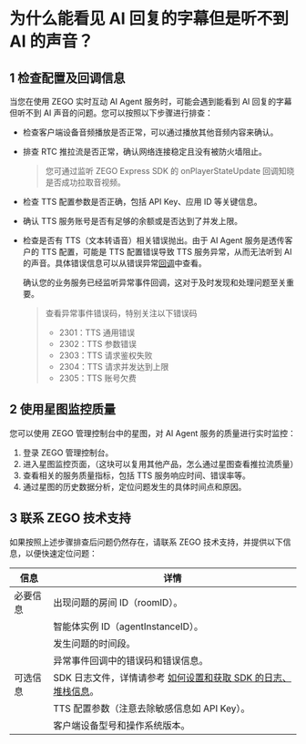 # 为什么能看见 AI 回复的字幕但是听不到 AI 的声音？

## 1 检查配置及回调信息

当您在使用 ZEGO 实时互动 AI Agent 服务时，可能会遇到能看到 AI 回复的字幕但听不到 AI 声音的问题。您可以按照以下步骤进行排查：

- 检查客户端设备音频播放是否正常，可以通过播放其他音频内容来确认。

- 排查 RTC 推拉流是否正常，确认网络连接稳定且没有被防火墙阻止。
   > 您可通过监听 ZEGO Express SDK 的 onPlayerStateUpdate 回调知晓是否成功拉取音视频。

- 检查 TTS 配置参数是否正确，包括 API Key、应用 ID 等关键信息。

- 确认 TTS 服务账号是否有足够的余额或是否达到了并发上限。

- 检查是否有 TTS（文本转语音）相关错误抛出。由于 AI Agent 服务是透传客户的 TTS 配置，可能是 TTS 配置错误导致 TTS 服务异常，从而无法听到 AI 的声音。具体错误信息可以从错误异常[回调](./../Callbacks/Receiving%20Callback.mdx)中查看。

   <Note title="注意">确认您的业务服务已经监听异常事件回调，这对于及时发现和处理问题至关重要。</Note>

   > 查看异常事件错误码，特别关注以下错误码
   > - 2301：TTS 通用错误
   > - 2302：TTS 参数错误
   > - 2303：TTS 请求鉴权失败
   > - 2304：TTS 请求并发达到上限
   > - 2305：TTS 账号欠费


## 2 使用星图监控质量

您可以使用 ZEGO 管理控制台中的星图，对 AI Agent 服务的质量进行实时监控：

1. 登录 ZEGO 管理控制台。
2. 进入星图监控页面，（这块可以复用其他产品，怎么通过星图查看推拉流质量）
3. 查看相关的服务质量指标，包括 TTS 服务响应时间、错误率等。
4. 通过星图的历史数据分析，定位问题发生的具体时间点和原因。

## 3 联系 ZEGO 技术支持

如果按照上述步骤排查后问题仍然存在，请联系 ZEGO 技术支持，并提供以下信息，以便快速定位问题：

| 信息 | 详情 |
| --- | --- |
| 必要信息 | 出现问题的房间 ID（roomID）。 |
| | 智能体实例 ID（agentInstanceID）。 |
| | 发生问题的时间段。 |
| | 异常事件回调中的错误码和错误信息。 |
| 可选信息 | SDK 日志文件，详情请参考 [如何设置和获取 SDK 的日志、堆栈信息](https://doc-zh.zego.im/faq/express%5FsdkLog)。 |
| | TTS 配置参数（注意去除敏感信息如 API Key）。 |
| | 客户端设备型号和操作系统版本。 |